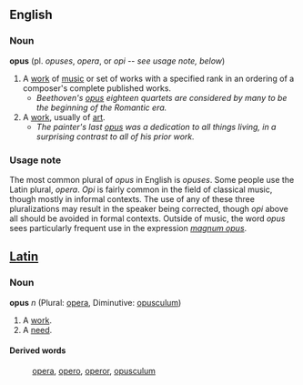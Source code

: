 == English ==
=== Noun ===
'''opus''' (pl. ''opuses'', ''opera'', or ''opi'' -- ''see usage note, below'')

# A [[work]] of [[music]] or set of works with a specified rank in an ordering of a composer's complete published works.
#* ''Beethoven's [[opus]] eighteen quartets are considered by many to be the beginning of the Romantic era.''
# A [[work]], usually of [[art]].
#* ''The painter's last [[opus]] was a dedication to all things living, in a surprising contrast to all of his prior work.''

=== Usage note ===
The most common plural of ''opus'' in English is ''opuses''.  Some people use the Latin plural, ''opera''.  ''Opi'' is fairly common in the field of classical music, though mostly in informal contexts.  The use of any of these three pluralizations may result in the speaker being corrected, though ''opi'' above all should be avoided in formal contexts.  Outside of music, the word ''opus'' sees particularly frequent use in the expression ''[[magnum opus]]''.


==[[Latin]]==
===Noun===
'''opus''' ''n'' (Plural: [[opera]], Diminutive: [[opusculum]])

# A [[work]].
# A [[need]].
====Derived words====
: [[opera]], [[opero]], [[operor]], [[opusculum]]